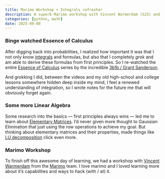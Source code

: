 ```yaml
---
title: Marimo Workshop + Integrals refresher
description: A superb Marimo workshop with Vincent Warmerdam (S2S) and binge watching Essence Of Calculus (3b1b)
categories: [python, math]
date: 2025-09-08
---
```


### Binge watched Essence of Calculus

After digging back into probabilities, I realized how important it was that I not only know [integrals](/notes/calculus.qmd#integrals) and formulas, but also that I completely _grok_ and am able to derive these formulas from first principles. So I re-watched the entire [Essence of Calculus](https://www.youtube.com/playlist?list=PLZHQObOWTQDMsr9K-rj53DwVRMYO3t5Yr){target=_blank} series by the incredible [3b1b / Grant Sanderson](https://www.youtube.com/@3blue1brown){target=_blank}.

And grokking I did, between the videos and my old high-school and college lessons somewhere hidden deep inside my mind, I feel a renewed understanding of integration, so I wrote notes for the future me that will obviously forget again.

### Some more Linear Algebra

Some research into the basics — first principles always wins — led me to learn about [Elementary Matrices](/notes/linear-algebra.qmd#sec-elementary-matrix). I'd never given more thought to Gaussian Elimination that just using the row operations to achieve my goal. But thinking about elementary matrices and their properties, made things like [LU decomposition](/notes/linear-algebra.qmd#lu-decomposition-or-lu-factorization) click even more.

### Marimo Workshop

To finish off this awesome day of learning, we had a workshop with [Vincent Warmerdam](https://koaning.io/){target=_blank} from the [Marimo](https://marimo.io){target=_blank} team. I love marimo and I loved learning more about it's capabilities and ways to hack (with / at) it.
